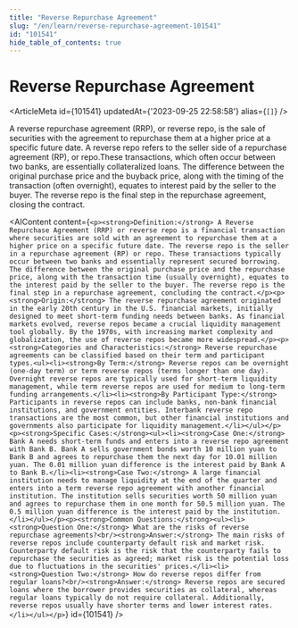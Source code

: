 ```yaml
---
title: "Reverse Repurchase Agreement"
slug: "/en/learn/reverse-repurchase-agreement-101541"
id: "101541"
hide_table_of_contents: true
---
```



# Reverse Repurchase Agreement

<ArticleMeta id={101541} updatedAt={'2023-09-25 22:58:58'} alias={`[]`} />
<div className='border-solid border-b border-t-0 my-4 border-[var(--ifm-color-gray-300)]' />

A reverse repurchase agreement (RRP), or reverse repo, is the sale of securities with the agreement to repurchase them at a higher price at a specific future date. A reverse repo refers to the seller side of a repurchase agreement (RP), or repo.These transactions, which often occur between two banks, are essentially collateralized loans. The difference between the original purchase price and the buyback price, along with the timing of the transaction (often overnight), equates to interest paid by the seller to the buyer. The reverse repo is the final step in the repurchase agreement, closing the contract.

<AIContent content={`<p><strong>Definition:</strong> A Reverse Repurchase Agreement (RRP) or reverse repo is a financial transaction where securities are sold with an agreement to repurchase them at a higher price on a specific future date. The reverse repo is the seller in a repurchase agreement (RP) or repo. These transactions typically occur between two banks and essentially represent secured borrowing. The difference between the original purchase price and the repurchase price, along with the transaction time (usually overnight), equates to the interest paid by the seller to the buyer. The reverse repo is the final step in a repurchase agreement, concluding the contract.</p><p><strong>Origin:</strong> The reverse repurchase agreement originated in the early 20th century in the U.S. financial markets, initially designed to meet short-term funding needs between banks. As financial markets evolved, reverse repos became a crucial liquidity management tool globally. By the 1970s, with increasing market complexity and globalization, the use of reverse repos became more widespread.</p><p><strong>Categories and Characteristics:</strong> Reverse repurchase agreements can be classified based on their term and participant types.<ul><li><strong>By Term:</strong> Reverse repos can be overnight (one-day term) or term reverse repos (terms longer than one day). Overnight reverse repos are typically used for short-term liquidity management, while term reverse repos are used for medium to long-term funding arrangements.</li><li><strong>By Participant Type:</strong> Participants in reverse repos can include banks, non-bank financial institutions, and government entities. Interbank reverse repo transactions are the most common, but other financial institutions and governments also participate for liquidity management.</li></ul></p><p><strong>Specific Cases:</strong><ul><li><strong>Case One:</strong> Bank A needs short-term funds and enters into a reverse repo agreement with Bank B. Bank A sells government bonds worth 10 million yuan to Bank B and agrees to repurchase them the next day for 10.01 million yuan. The 0.01 million yuan difference is the interest paid by Bank A to Bank B.</li><li><strong>Case Two:</strong> A large financial institution needs to manage liquidity at the end of the quarter and enters into a term reverse repo agreement with another financial institution. The institution sells securities worth 50 million yuan and agrees to repurchase them in one month for 50.5 million yuan. The 0.5 million yuan difference is the interest paid by the institution.</li></ul></p><p><strong>Common Questions:</strong><ul><li><strong>Question One:</strong> What are the risks of reverse repurchase agreements?<br/><strong>Answer:</strong> The main risks of reverse repos include counterparty default risk and market risk. Counterparty default risk is the risk that the counterparty fails to repurchase the securities as agreed; market risk is the potential loss due to fluctuations in the securities' prices.</li><li><strong>Question Two:</strong> How do reverse repos differ from regular loans?<br/><strong>Answer:</strong> Reverse repos are secured loans where the borrower provides securities as collateral, whereas regular loans typically do not require collateral. Additionally, reverse repos usually have shorter terms and lower interest rates.</li></ul></p>`} id={101541} />
